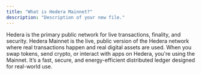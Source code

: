 ```yaml
---
title: "What is Hedera Mainnet?"
description: "Description of your new file."
---
```


Hedera is the primary public network for live transactions, finality, and security. Hedera Mainnet is the live, public version of the Hedera network where real transactions happen and real digital assets are used. When you swap tokens, send crypto, or interact with apps on Hedera, you're using the Mainnet. It’s a fast, secure, and energy-efficient distributed ledger designed for real-world use.